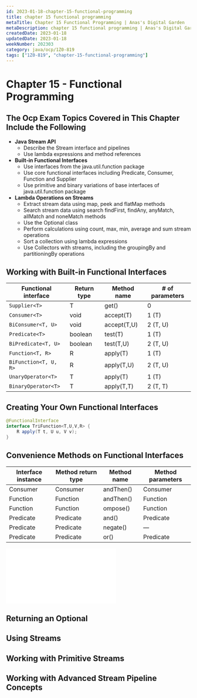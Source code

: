 ```yaml
---
id: 2023-01-18-chapter-15-functional-programming
title: chapter 15 functional programming
metaTitle: Chapter 15 Functional Programming | Anas's Digital Garden
metaDescription: chapter 15 functional programming | Anas's Digital Garden
createdDate: 2023-01-18
updatedDate: 2023-01-18
weekNumber: 202303
category: java/ocp/1Z0-819
tags: ["1Z0-819", "chapter-15-functional-programming"]
---
```


# Chapter 15 - Functional Programming

## The Ocp Exam Topics Covered in This Chapter Include the Following

- **Java Stream API**
    - Describe the Stream interface and pipelines
    - Use lambda expressions and method references
- **Built‐in Functional Interfaces**
    - Use interfaces from the java.util.function package
    - Use core functional interfaces including Predicate, Consumer, Function and Supplier
    - Use primitive and binary variations of base interfaces of java.util.function package
- **Lambda Operations on Streams**
    - Extract stream data using map, peek and flatMap methods
    - Search stream data using search findFirst, findAny, anyMatch, allMatch and noneMatch methods
    - Use the Optional class
    - Perform calculations using count, max, min, average and sum stream operations
    - Sort a collection using lambda expressions
    - Use Collectors with streams, including the groupingBy and partitioningBy operations

## Working with Built‐in Functional Interfaces

| Functional interface | Return type | Method name | # of parameters |
| -------------------- | ----------- | ----------- | --------------- |
| `Supplier<T>`          | T           | get()       | 0               |
| `Consumer<T>`          | void        | accept(T)   | 1 (T)           |
| `BiConsumer<T, U>`     | void        | accept(T,U) | 2 (T, U)        |
| `Predicate<T> `        | boolean     | test(T)     | 1 (T)           |
| `BiPredicate<T, U>`    | boolean     | test(T,U)   | 2 (T, U)        |
| `Function<T, R>`       | R           | apply(T)    | 1 (T)           |
| `BiFunction<T, U, R>`  | R           | apply(T,U)  | 2 (T, U)        |
| `UnaryOperator<T>`     | T           | apply(T)    | 1 (T)           |
| `BinaryOperator<T> `   | T           | apply(T,T)  | 2 (T, T)        |


## Creating Your Own Functional Interfaces

```java
@FunctionalInterface
interface TriFunction<T,U,V,R> {
	R apply(T t, U u, V v);
}
```

## Convenience Methods on Functional Interfaces

| Interface instance | Method return type | Method name | Method parameters |
|--------------------|--------------------|-------------|-------------------|
| Consumer           | Consumer           | andThen()   | Consumer          |
| Function           | Function           | andThen()   | Function          |
| Function           | Function           | ompose()    | Function          |
| Predicate          | Predicate          | and()       | Predicate         |
| Predicate          | Predicate          | negate()    | —                 |
| Predicate          | Predicate          | or()        | Predicate         |

![None](../../my-own-coding-realm/java/playground/src/main/java/com/aboureada/playground/functional_programming/convinience-methods.java)

## Returning an Optional

## Using Streams

## Working with Primitive Streams

## Working with Advanced Stream Pipeline Concepts
